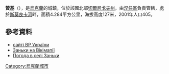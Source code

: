{{coord|51|11|49|N|31|59|2|E|scale:100000|display=title}}

'''贊基'''（{{lang-uk|Заньки}}），是[[烏克蘭|烏克蘭]]的城鎮，位於該國北部[[切爾尼戈夫州|切爾尼戈夫州]]，由[[涅任區|涅任區]]負責管轄，處於[[斯莫良卡河_(傑斯納河支流)|斯莫良卡河]]畔，面積4.284平方公里，海拔高度127米，2001年人口405。

==參考資料==
* [http://w1.c1.rada.gov.ua/pls/z7502/A005?rf7571=40547|на сайті ВР України]{{dead link|date=2018年4月 |bot=InternetArchiveBot |fix-attempted=yes }}
* [http://wikimapia.org/4296281/ru/%D0%97%D0%B0%D0%BD%D1%8C%D0%BA%D0%B8 Заньки на Вікімапії] {{Wayback|url=http://wikimapia.org/4296281/ru/%D0%97%D0%B0%D0%BD%D1%8C%D0%BA%D0%B8 |date=20141222053122 }}
* [http://weather.in.ua/ua/chernigovskaja/8440 Погода в селі Заньки] {{Wayback|url=http://weather.in.ua/ua/chernigovskaja/8440 |date=20160305075100 }}

{{Ukraine-geo-stub}}
[[Category:烏克蘭城市|Category:烏克蘭城市]]